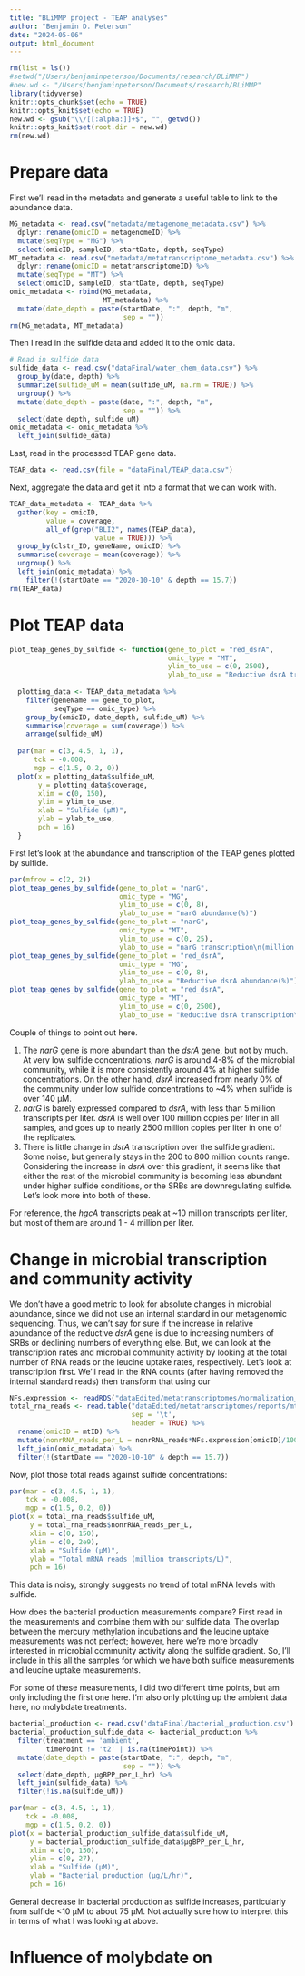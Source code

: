 ```yaml
---
title: "BLiMMP project - TEAP analyses"
author: "Benjamin D. Peterson"
date: "2024-05-06"
output: html_document
---
```


```r
rm(list = ls())
#setwd("/Users/benjaminpeterson/Documents/research/BLiMMP")
#new.wd <- "/Users/benjaminpeterson/Documents/research/BLiMMP"
library(tidyverse)
knitr::opts_chunk$set(echo = TRUE)
knitr::opts_knit$set(echo = TRUE)
new.wd <- gsub("\\/[[:alpha:]]+$", "", getwd())
knitr::opts_knit$set(root.dir = new.wd)
rm(new.wd)
```

# Prepare data

First we'll read in the metadata and generate a useful table to link to the abundance data.

```r
MG_metadata <- read.csv("metadata/metagenome_metadata.csv") %>%
  dplyr::rename(omicID = metagenomeID) %>%
  mutate(seqType = "MG") %>%
  select(omicID, sampleID, startDate, depth, seqType)
MT_metadata <- read.csv("metadata/metatranscriptome_metadata.csv") %>%
  dplyr::rename(omicID = metatranscriptomeID) %>%
  mutate(seqType = "MT") %>%
  select(omicID, sampleID, startDate, depth, seqType)
omic_metadata <- rbind(MG_metadata,
                       MT_metadata) %>%
  mutate(date_depth = paste(startDate, ":", depth, "m",
                            sep = ""))
rm(MG_metadata, MT_metadata)
```

Then I read in the sulfide data and added it to the omic data.

```r
# Read in sulfide data
sulfide_data <- read.csv("dataFinal/water_chem_data.csv") %>%
  group_by(date, depth) %>%
  summarize(sulfide_uM = mean(sulfide_uM, na.rm = TRUE)) %>%
  ungroup() %>%
  mutate(date_depth = paste(date, ":", depth, "m",
                            sep = "")) %>%
  select(date_depth, sulfide_uM)
omic_metadata <- omic_metadata %>%
  left_join(sulfide_data)
```

Last, read in the processed TEAP gene data.

```r
TEAP_data <- read.csv(file = "dataFinal/TEAP_data.csv")
```

Next, aggregate the data and get it into a format that we can work with.

```r
TEAP_data_metadata <- TEAP_data %>%
  gather(key = omicID,
         value = coverage,
         all_of(grep("BLI2", names(TEAP_data),
                     value = TRUE))) %>%
  group_by(clstr_ID, geneName, omicID) %>%
  summarise(coverage = mean(coverage)) %>%
  ungroup() %>%
  left_join(omic_metadata) %>%
    filter(!(startDate == "2020-10-10" & depth == 15.7))
rm(TEAP_data)
```

# Plot TEAP data

```r
plot_teap_genes_by_sulfide <- function(gene_to_plot = "red_dsrA",
                                       omic_type = "MT",
                                       ylim_to_use = c(0, 2500),
                                       ylab_to_use = "Reductive dsrA transcription\n(million copies/L)") {
  
  plotting_data <- TEAP_data_metadata %>%
    filter(geneName == gene_to_plot,
           seqType == omic_type) %>%
    group_by(omicID, date_depth, sulfide_uM) %>%
    summarise(coverage = sum(coverage)) %>%
    arrange(sulfide_uM)
  
  par(mar = c(3, 4.5, 1, 1),
      tck = -0.008,
      mgp = c(1.5, 0.2, 0))
  plot(x = plotting_data$sulfide_uM,
       y = plotting_data$coverage,
       xlim = c(0, 150),
       ylim = ylim_to_use,
       xlab = "Sulfide (µM)",
       ylab = ylab_to_use,
       pch = 16)
  }
```

First let's look at the abundance and transcription of the TEAP genes plotted by sulfide.

```r
par(mfrow = c(2, 2))
plot_teap_genes_by_sulfide(gene_to_plot = "narG",
                           omic_type = "MG",
                           ylim_to_use = c(0, 8),
                           ylab_to_use = "narG abundance(%)")
plot_teap_genes_by_sulfide(gene_to_plot = "narG",
                           omic_type = "MT",
                           ylim_to_use = c(0, 25),
                           ylab_to_use = "narG transcription\n(million copies/L)")
plot_teap_genes_by_sulfide(gene_to_plot = "red_dsrA",
                           omic_type = "MG",
                           ylim_to_use = c(0, 8),
                           ylab_to_use = "Reductive dsrA abundance(%)")
plot_teap_genes_by_sulfide(gene_to_plot = "red_dsrA",
                           omic_type = "MT",
                           ylim_to_use = c(0, 2500),
                           ylab_to_use = "Reductive dsrA transcription\n(million copies/L)")
```

Couple of things to point out here.

1. The *narG* gene is more abundant than the *dsrA* gene, but not by much. At very low sulfide concentrations, *narG* is around 4-8% of the microbial community, while it is more consistently around 4% at higher sulfide concentrations. On the other hand, *dsrA* increased from nearly 0% of the community under low sulfide concentrations to ~4% when sulfide is over 140 µM.
2. *narG* is barely expressed compared to *dsrA*, with less than 5 million transcripts per liter. *dsrA* is well over 100 million copies per liter in all samples, and goes up to nearly 2500 million copies per liter in one of the replicates.
3. There is little change in *dsrA* transcription over the sulfide gradient. Some noise, but generally stays in the 200 to 800 million counts range. Considering the increase in *dsrA* over this gradient, it seems like that either the rest of the microbial community is becoming less abundant under higher sulfide conditions, or the SRBs are downregulating sulfide. Let's look more into both of these.

For reference, the *hgcA* transcripts peak at ~10 million transcripts per liter, but most of them are around 1 - 4 million per liter.


# Change in microbial transcription and community activity

We don't have a good metric to look for absolute changes in microbial abundance, since we did not use an internal standard in our metagenomic sequencing.
Thus, we can't say for sure if the increase in relative abundance of the reductive *dsrA* gene is due to increasing numbers of SRBs or declining numbers of everything else.
But, we can look at the transcription rates and microbial community activity by looking at the total number of RNA reads or the leucine uptake rates, respectively.
Let's look at transcription first.
We'll read in the RNA counts (after having removed the internal standard reads) then transform that using our 

```r
NFs.expression <- readRDS("dataEdited/metatranscriptomes/normalization_vector.rds")
total_rna_reads <- read.table("dataEdited/metatranscriptomes/reports/mt_read_counts_rRNA.tsv",
                              sep = '\t',
                              header = TRUE) %>%
  rename(omicID = mtID) %>%
  mutate(nonrRNA_reads_per_L = nonrRNA_reads*NFs.expression[omicID]/1000000) %>%
  left_join(omic_metadata) %>%
  filter(!(startDate == "2020-10-10" & depth == 15.7))
```

Now, plot those total reads against sulfide concentrations:

```r
par(mar = c(3, 4.5, 1, 1),
    tck = -0.008,
    mgp = c(1.5, 0.2, 0))
plot(x = total_rna_reads$sulfide_uM,
     y = total_rna_reads$nonrRNA_reads_per_L,
     xlim = c(0, 150),
     ylim = c(0, 2e9),
     xlab = "Sulfide (µM)",
     ylab = "Total mRNA reads (million transcripts/L)",
     pch = 16)
```

This data is noisy, strongly suggests no trend of total mRNA levels with sulfide.

How does the bacterial production measurements compare?
First read in the measurements and combine them with our sulfide data.
The overlap between the mercury methylation incubations and the leucine uptake measurements was not perfect; however, here we're more broadly interested in microbial community activity along the sulfide gradient.
So, I'll include in this all the samples for which we have both sulfide measurements and leucine uptake measurements.

For some of these measurements, I did two different time points, but am only including the first one here.
I'm also only plotting up the ambient data here, no molybdate treatments.

```r
bacterial_production <- read.csv('dataFinal/bacterial_production.csv')
bacterial_production_sulfide_data <- bacterial_production %>%
  filter(treatment == 'ambient',
         timePoint != 't2' | is.na(timePoint)) %>%
  mutate(date_depth = paste(startDate, ":", depth, "m",
                            sep = "")) %>%
  select(date_depth, µgBPP_per_L_hr) %>%
  left_join(sulfide_data) %>%
  filter(!is.na(sulfide_uM))
```

```r
par(mar = c(3, 4.5, 1, 1),
    tck = -0.008,
    mgp = c(1.5, 0.2, 0))
plot(x = bacterial_production_sulfide_data$sulfide_uM,
     y = bacterial_production_sulfide_data$µgBPP_per_L_hr,
     xlim = c(0, 150),
     ylim = c(0, 27),
     xlab = "Sulfide (µM)",
     ylab = "Bacterial production (µg/L/hr)",
     pch = 16)
```

General decrease in bacterial production as sulfide increases, particularly from sulfide <10 µM to about 75 µM.
Not actually sure how to interpret this in terms of what I was looking at above.

# Influence of molybdate on 
